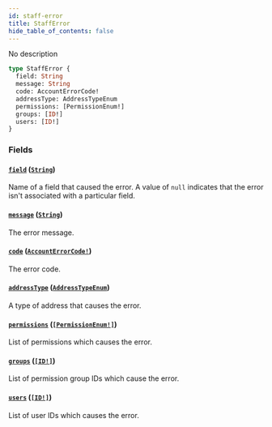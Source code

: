 ```yaml
---
id: staff-error
title: StaffError
hide_table_of_contents: false
---
```


No description

```graphql
type StaffError {
  field: String
  message: String
  code: AccountErrorCode!
  addressType: AddressTypeEnum
  permissions: [PermissionEnum!]
  groups: [ID!]
  users: [ID!]
}
```

### Fields

#### [`field`](#) ([`String`](../../../developer/api-reference/scalars/string))

Name of a field that caused the error. A value of `null` indicates that the error isn't associated with a particular field.

#### [`message`](#) ([`String`](../../../developer/api-reference/scalars/string))

The error message.

#### [`code`](#) ([`AccountErrorCode!`](../../../developer/api-reference/enums/account-error-code))

The error code.

#### [`addressType`](#) ([`AddressTypeEnum`](../../../developer/api-reference/enums/address-type-enum))

A type of address that causes the error.

#### [`permissions`](#) ([`[PermissionEnum!]`](../../../developer/api-reference/enums/permission-enum))

List of permissions which causes the error.

#### [`groups`](#) ([`[ID!]`](../../../developer/api-reference/scalars/id))

List of permission group IDs which cause the error.

#### [`users`](#) ([`[ID!]`](../../../developer/api-reference/scalars/id))

List of user IDs which causes the error.
